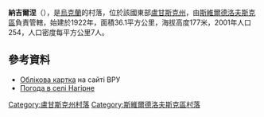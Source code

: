 {{coord|48|11|3|N|39|27|37|E|scale:100000|display=title}}

'''納吉爾涅'''（{{lang-uk|Нагірне}}），是[[烏克蘭|烏克蘭]]的村落，位於該國東部[[盧甘斯克州|盧甘斯克州]]，由[[斯維爾德洛夫斯克區|斯維爾德洛夫斯克區]]負責管轄，始建於1922年，面積36.1平方公里，海拔高度177米，2001年人口254，人口密度每平方公里7人。

==參考資料==
* [http://w1.c1.rada.gov.ua/pls/z7503/A005?rdat1=04.01.2014&rf7571=18574 Облікова картка] {{Wayback|url=http://w1.c1.rada.gov.ua/pls/z7503/A005?rdat1=04.01.2014&rf7571=18574 |date=20140104213102 }} на сайті ВРУ
* [http://weather.in.ua/ua/lyganskaja/16526 Погода в селі Нагірне] {{Wayback|url=http://weather.in.ua/ua/lyganskaja/16526 |date=20111220025124 }}

{{DEFAULTSORT:Нагірне}}
[[Category:盧甘斯克州村落|Category:盧甘斯克州村落]]
[[Category:斯維爾德洛夫斯克區村落|Category:斯維爾德洛夫斯克區村落]]


{{Luhansk-geo-stub}}